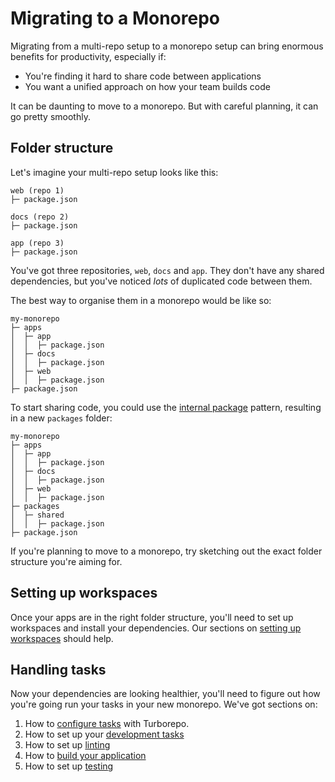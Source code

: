 
# Migrating to a Monorepo

Migrating from a multi-repo setup to a monorepo setup can bring enormous benefits for productivity, especially if:

- You're finding it hard to share code between applications
- You want a unified approach on how your team builds code

It can be daunting to move to a monorepo. But with careful planning, it can go pretty smoothly.

## Folder structure

Let's imagine your multi-repo setup looks like this:

```
web (repo 1)
├─ package.json

docs (repo 2)
├─ package.json

app (repo 3)
├─ package.json
```

You've got three repositories, `web`, `docs` and `app`. They don't have any shared dependencies, but you've noticed _lots_ of duplicated code between them.

The best way to organise them in a monorepo would be like so:

```
my-monorepo
├─ apps
│  ├─ app
│  │  ├─ package.json
│  ├─ docs
│  │  ├─ package.json
│  ├─ web
│  │  ├─ package.json
├─ package.json
```

To start sharing code, you could use the [internal package](/docs/handbook/sharing-code/internal-packages) pattern, resulting in a new `packages` folder:

```
my-monorepo
├─ apps
│  ├─ app
│  │  ├─ package.json
│  ├─ docs
│  │  ├─ package.json
│  ├─ web
│  │  ├─ package.json
├─ packages
│  ├─ shared
│  │  ├─ package.json
├─ package.json
```

<Callout type="idea">
  If you're planning to move to a monorepo, try sketching out the exact folder structure you're aiming for.
</Callout>

## Setting up workspaces

Once your apps are in the right folder structure, you'll need to set up workspaces and install your dependencies. Our sections on [setting up workspaces](/docs/handbook/workspaces) should help.

## Handling tasks

Now your dependencies are looking healthier, you'll need to figure out how you're going run your tasks in your new monorepo. We've got sections on:

1. How to [configure tasks](/docs/core-concepts/running-tasks) with Turborepo.
1. How to set up your [development tasks](/docs/handbook/dev)
1. How to set up [linting](/docs/handbook/linting/basics)
1. How to [build your application](/docs/handbook/building-your-app)
1. How to set up [testing](/docs/handbook/testing)
